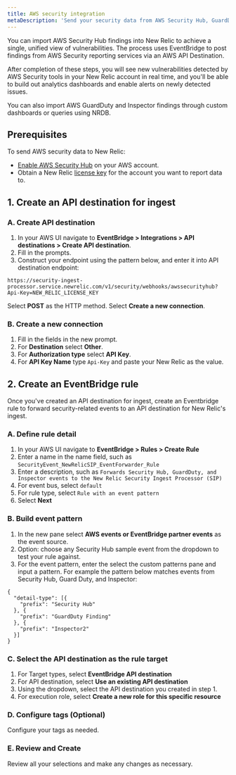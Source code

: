 ```yaml
---
title: AWS security integration
metaDescription: 'Send your security data from AWS Security Hub, GuardDuty, and inspector directly to New Relic.'
---
```

You can import AWS Security Hub findings into New Relic to achieve a single, unified view of vulnerabilities. The process uses EventBridge to post findings from AWS Security reporting services via an AWS API Destination.

After completion of these steps, you will see new vulnerabilities detected by AWS Security tools in your New Relic account in real time, and you'll be able to build out analytics dashboards and enable alerts on newly detected issues. 

You can also import AWS GuardDuty and Inspector findings through custom dashboards or queries using NRDB. 

## Prerequisites

To send AWS security data to New Relic:
- [Enable AWS Security Hub](https://docs.aws.amazon.com/securityhub/latest/userguide/securityhub-settingup.html) on your AWS account. 
- Obtain a New Relic [license key](/docs/accounts-partnerships/install-new-relic/account-setup/license-key) for the account you want to report data to.

## 1. Create an API destination for ingest

### A. Create API destination

1. In your AWS UI navigate to **EventBridge > Integrations > API destinations > Create API destination**.
2. Fill in the prompts.
3. Construct your endpoint using the pattern below, and enter it into API destination endpoint:

```
https://security-ingest-processor.service.newrelic.com/v1/security/webhooks/awssecurityhub?Api-Key=NEW_RELIC_LICENSE_KEY
```

Select **POST** as the HTTP method.
Select **Create a new connection**.

### B. Create a new connection
1. Fill in the fields in the new prompt.
2. For **Destination** select **Other**.
3. For **Authorization type** select **API Key**.
4. For **API Key Name** type `Api-Key` and paste your New Relic <InlinePopover type="licenseKey" /> as the value.

## 2. Create an EventBridge rule

Once you've created an API destination for ingest, create an Eventbridge rule to forward security-related events to an API destination for New Relic's ingest.

### A. Define rule detail

1. In your AWS UI navigate to **EventBridge > Rules > Create Rule**
2. Enter a name in the name field, such as `SecurityEvent_NewRelicSIP_EventForwarder_Rule`
3. Enter a description, such as `Forwards Security Hub, GuardDuty, and Inspector events to the New Relic Security Ingest Processor (SIP)`
4. For event bus, select `default`
5. For rule type, select `Rule with an event pattern`
6. Select **Next**

### B. Build event pattern

1. In the new pane select **AWS events or EventBridge partner events** as the event source.
2. Option: choose any Security Hub sample event from the dropdown to test your rule against. 
3. For the event pattern, enter the select the custom patterns pane and input a pattern. For example the pattern below matches events from Security Hub, Guard Duty, and Inspector:

```
{
  "detail-type": [{
    "prefix": "Security Hub"
  }, {
    "prefix": "GuardDuty Finding"
  }, {
    "prefix": "Inspector2"
  }]
}
```

### C. Select the API destination as the rule target

1. For Target types, select **EventBridge API destination**
2. For API destination, select **Use an existing API destination**
3. Using the dropdown, select the API destination you created in step 1.
4. For execution role, select **Create a new role for this specific resource**

### D. Configure tags (Optional)

Configure your tags as needed.

### E.  Review and Create

Review all your selections and make any changes as necessary. 




